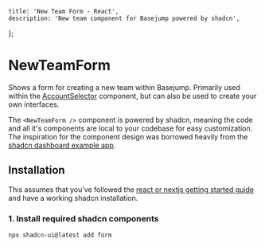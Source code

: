     title: 'New Team Form - React',
    description: 'New team component for Basejump powered by shadcn',
};

# NewTeamForm

Shows a form for creating a new team within Basejump. Primarily used within the [AccountSelector](/docs/react/account-selector) component, but can also be used to create your own interfaces.

The `<NewTeamForm />` component is powered by shadcn, meaning the code and all it's components are local to your codebase for easy customization.
The inspiration for the component design was borrowed heavily from the [shadcn dashboard example app](https://ui.shadcn.com/examples/dashboard).

## Installation

This assumes that you've followed the [react or nextjs getting started guide](/docs/react) and have a working shadcn installation.

### 1. Install required shadcn components
```bash
npx shadcn-ui@latest add form
```